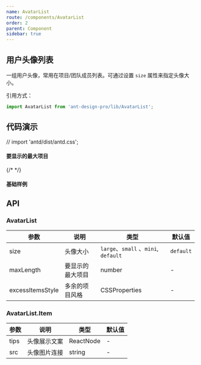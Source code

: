 ```yaml
---
name: AvatarList
route: /components/AvatarList
order: 2
parent: Component
sidebar: true
---
```

## 用户头像列表

一组用户头像，常用在项目/团队成员列表。可通过设置 `size` 属性来指定头像大小。

引用方式：
```javascript
import AvatarList from 'ant-design-pro/lib/AvatarList';
```

## 代码演示

// import 'antd/dist/antd.css';

#### 要显示的最大项目
<Playground>
  <AvatarList size="mini" maxLength={3} excessItemsStyle={{ color: '#f56a00', backgroundColor: '#fde3cf' }}>
    <AvatarList.Item tips="Jake" src="https://gw.alipayobjects.com/zos/rmsportal/zOsKZmFRdUtvpqCImOVY.png" />
    <AvatarList.Item tips="Andy" src="https://gw.alipayobjects.com/zos/rmsportal/sfjbOqnsXXJgNCjCzDBL.png" />
    <AvatarList.Item tips="Niko" src="https://gw.alipayobjects.com/zos/rmsportal/kZzEzemZyKLKFsojXItE.png" />
    <AvatarList.Item tips="Niko" src="https://gw.alipayobjects.com/zos/rmsportal/kZzEzemZyKLKFsojXItE.png" />
    <AvatarList.Item tips="Niko" src="https://gw.alipayobjects.com/zos/rmsportal/kZzEzemZyKLKFsojXItE.png" />
    <AvatarList.Item tips="Niko" src="https://gw.alipayobjects.com/zos/rmsportal/kZzEzemZyKLKFsojXItE.png" />
  </AvatarList>
  {/* <Simple /> */}
</Playground>

#### 基础样例
<Playground>
  <AvatarList size="mini">
    <AvatarList.Item tips="Jake" src="https://gw.alipayobjects.com/zos/rmsportal/zOsKZmFRdUtvpqCImOVY.png" />
    <AvatarList.Item tips="Andy" src="https://gw.alipayobjects.com/zos/rmsportal/sfjbOqnsXXJgNCjCzDBL.png" />
    <AvatarList.Item tips="Niko" src="https://gw.alipayobjects.com/zos/rmsportal/kZzEzemZyKLKFsojXItE.png" />
  </AvatarList>
</Playground>

## API

### AvatarList

| 参数               | 说明       | 类型                                 | 默认值       |
| ---------------- | -------- | ---------------------------------- | --------- |
| size             | 头像大小     | `large`、`small` 、`mini`, `default` | `default` |
| maxLength        | 要显示的最大项目 | number                             | -         |
| excessItemsStyle | 多余的项目风格  | CSSProperties                      | -         |

### AvatarList.Item

| 参数   | 说明     | 类型        | 默认值 |
| ---- | ------ | --------- | --- |
| tips | 头像展示文案 | ReactNode | -   |
| src  | 头像图片连接 | string    | -   |
